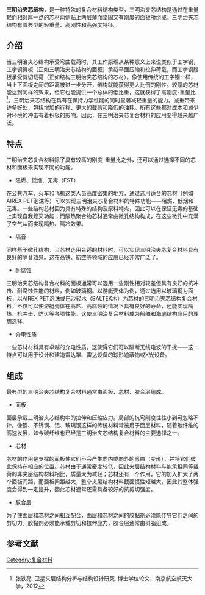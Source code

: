 {{refimprove|time=2014-11-23T04:10:21+00:00}}
'''三明治夹芯结构'''，是一种特殊的复合材料结构类型，三明治夹芯结构是通过在重量轻而相对厚一点的芯材两侧贴上两层薄而坚固又有刚度的面板所组成。三明治夹芯结构有着典型的轻重量、高刚性和高强度特征。

==介绍==
当三明治夹芯结构承受弯曲载荷时，其工作原理从某种意义上来说类似于工字钢，工字钢翼板（正如三明治夹芯结构的面板）承载平面压缩和拉伸荷载，而工字钢腹板承受剪切载荷（正如结构三明治夹芯结构的芯材）。像使用传统的工字钢一样，当上下面板之间的距离被进一步分开，结构就能获得更大比例的刚性。较厚的芯材能达到同样的效果，但它也能提供一个总体的低比重，这就获得了高刚度-重量比<ref>张铁亮. 卫星夹层结构分析与结构设计研究. 博士学位论文，南京航空航天大学，2012</ref>。三明治夹芯结构在具有在保持力学性能的同时显著减轻重量的能力。减重带来许多好处，包括增加的行程、更大的载荷和降低的油耗。所有这些都对成本和减少对环境的冲击有着积极的影响。因此，在三明治夹芯复合材料的应用变得越来越广泛。

==特点==
三明治夹芯复合材料除了具有较高的刚度-重量比之外，还可以通过选择不同的芯材和面板来实现不同的功能。
* 阻燃、低烟、无毒（FST）
在公共汽车、火车和飞机这类人员高度密集的地方，通过选用适合的芯材（例如AIREX PET泡沫等）可以实现三明治夹芯复合材料的特殊功能——阻燃、低烟和无毒。一些结构芯材因为具有特殊的结构及原料特点，因此可以在保证无毒的基础上实现自我熄灭功能；而隔热聚合物芯材通常由微孔结构构成，在这些微孔中充满了空气从而实现隔热、隔冷效果。
* 隔音
同样基于微孔结构，当芯材选用合适的材料时，可以实现三明治夹芯复合材料具有良好的隔音效果。这在高铁、航空等领域的应用已经非常广泛了。
* 耐腐蚀
三明治夹芯结构复合材料的面板通常可以选用一些刚性相对较差但具有良好的抗冲击、耐腐蚀性能的材料，例如玻璃钢。以游艇壳体为例，通过选用以玻璃钢为面板，以AIREX PET泡沫或巴沙轻木（BALTEK木）为芯材的三明治夹芯结构复合材料，不仅可以使游艇壳体在高盐、高腐蚀的情况下具有良好的寿命，还能实现隔热、抗冲击、防火等各项性能。这使三明治复合材料成为船舶和海底结构应用的理想选择。
* 介电性质
一些芯材材料具有卓越的介电性质。这使得它们可以隔断无线电波的干扰——这一特点可以用于设计和建造雷达罩、雷达设备的球形遮蔽物或X光设备。

==组成==
最典型的三明治夹芯结构复合材料通常由面板、芯材、胶合层组成。
* 面板
面层承载三明治夹芯结构中的拉伸和压缩应力。局部的抗弯刚度往往小到可忽略不计。像钢、不锈钢、铝、玻璃钢这样的传统材料常被用于面层材料，随着碳纤维的高速发展，如今碳纤维也已经是三明治夹芯结构复合材料的主要选择之一。
* 芯材
芯材的作用是支撑的面板使它们不会产生向内或向外的弯曲（变形），并将它们彼此保持在相应的位置。芯材由于通常密度较低，因此夹层结构材料与能承担同等载荷的非夹层结构材料相比，质量大为减轻；芯材还有一个作用，它的加入扩大了两个面板间距，而面板间距越大，整个夹层结构材料截面惯性矩越大，因此其整体强度会得到一定提升，因此芯材通常还需具备较好的抗剪切强度。
* 胶合层
为了使面层和芯材之间相互配合，面层和芯材之间的胶黏剂必须能传导它们之间的剪切力。胶黏剂必须能承载剪切和拉伸应力，胶合层通常由树脂组成。

==参考文献==
{{reflist}}
[[Category:复合材料|Category:复合材料]]